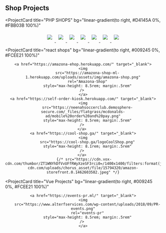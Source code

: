 ## Shop Projects

<ProjectCard
  title="PHP SHOPS"
  bg="linear-gradient(to right, #D4145A 0%, #FBB03B 100%)"
>
    
<div style="text-align: center; width: 100%"> 
    
  <a href="https://websitedemos.net/brandstore-02/" target="_blank">
    <img
      src="https://websitedemos.net/wp-content/uploads/2019/10/brandstore-02-home-1-600x800.jpg"
      style="max-height: 8.5rem; margin:.5rem"
    />
  </a>

<a href="https://websitedemos.net/organic-shop-02/" target="_blank">
  <img
    src="https://websitedemos.net/wp-content/uploads/2019/07/organic-products-store-600x800.jpg"
    style="max-height: 8.5rem; margin:.5rem"
  />
</a>
<a href="http://websitedemos.net/cosmetics-store-02/" target="_blank">
  <img
    src="https://websitedemos.net/wp-content/uploads/2020/04/cosmetics-store-01-homepage-600x800.jpg"
    style="max-height: 8.5rem; margin:.5rem"
  />
</a>
<a href="http://websitedemos.net/plant-store-02/" target="_blank">
  <img
    src="https://websitedemos.net/wp-content/uploads/2019/10/plant-store-02-home-600x800.jpg"
    style="max-height: 8.5rem; margin:.5rem"
  />
</a>
<a href="http://websitedemos.net/custom-printing-02/" target="_blank">
  <img
    src="https://websitedemos.net/wp-content/uploads/2019/10/custom-printing-02-home-600x800.jpg"
    style="max-height: 8.5rem; margin:.5rem"
  />
</a>

<a href="http://websitedemos.net/artist-02/" target="_blank">
  <img
    src="https://websitedemos.net/wp-content/uploads/2019/10/artist-christine-home-page-600x800.jpg"
    style="max-height: 8.5rem; margin:.5rem"
  />
</a>

<a href="http://websitedemos.net/brandstore-01/" target="_blank">
  <img
    src="https://websitedemos.net/wp-content/uploads/2019/07/brandstore-01-home-600x800.jpg"
    style="max-height: 8.5rem; margin:.5rem"
  />
</a>

  </div>
</ProjectCard>

<ProjectCard
  title="react shops"
  bg="linear-gradient(to right, #009245 0%, #FCEE21 100%)"
>
<div style="text-align: center; width: 100%;">
    
    <a href="https://amazona-ehop.herokuapp.com/" target="_blank">
    <img
        src="https://amazona-shop-ml-1.herokuapp.com/uploads/assets/img/amazona-shop.png"
        rel="Amazona-Shop"
        style="max-height: 8.5rem; margin:.5rem"
    /> 
    </a>
    <a href="https://self-order-kiosk.herokuapp.com/" target="_blank">
    <img
        src="https://neenahsoccerclub.demosphere-secure.com/_files/flatgrass/mcdonalds-ad/mobile%20order%20and%20pay.png"
        style="max-height: 8.5rem; margin:.5rem"
    /> 
    </a> 
    <a href="https://cool-shop.ga/" target="_blank">
    <img
        src="https://cool-shop.ga/logoCoolShop.png"
        style="max-height: 8.1rem; margin:.5rem"
    /> 
    </a> 
     {/* src="https://cdn.vox-cdn.com/thumbor/ZT1WNYhDfVvUFfRWyXzeSF3rci0=/1400x1400/filters:format(jpeg)/cdn.vox-cdn.com/uploads/chorus_asset/file/15794320/amazon-storefront.0.1462603582.jpeg" */}
       
</div>
</ProjectCard>

<ProjectCard
  title="Vue Projects"
  bg="linear-gradient(to right, #009245 0%, #FCEE21 100%)"
>
<div style="text-align: center; width: 100%;">
    
    <a href="https://events-pr.ml/" target="_blank">
    <img
        src="https://www.alterfservices.com/wp-content/uploads/2018/09/PR-events.png"
        rel="events-pr"
        style="max-height: 8.5rem; margin:.5rem"
    /> 
    </a>
</div>
</ProjectCard>

